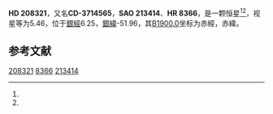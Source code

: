 {{Starbox begin
| name = HD 208321
}}
{{Starbox observe
| epoch = [[J2000.0|J2000.0]]
| constell = {{星座名待查}}<ref name=SIMBAD>{{cite web
 | url=http://simbad.u-strasbg.fr/simbad/sim-id?Ident=HR+8366
 | title=Pulsating variable Star
 | publisher=Centre de Données astronomiques de Strasbourg
 | work=SIMBAD
 | accessdate=2012-07-13
 | archive-date=2016-03-18
 | archive-url=https://web.archive.org/web/20160318161729/http://simbad.u-strasbg.fr/simbad/sim-id?Ident=HR+8366
 | dead-url=no
 }}</ref><ref name=DATA>{{cite web
 | url=http://vizier.u-strasbg.fr/viz-bin/VizieR-5?-out.add=.&-source=5050&-corr=PK=HR&-out.max=9999&HR=8366
 | title=VizieR Detailed Page
 | accessdate=2012-07-13
 | archive-date=2016-03-05
 | archive-url=https://web.archive.org/web/20160305063903/http://vizier.u-strasbg.fr/viz-bin/VizieR-5?-out.add=.&-source=5050&-corr=PK=HR&-out.max=9999&HR=8366
 | dead-url=no
 }}</ref>
| 星官 = 
| ra = {{RA|21|56|22.8}}<ref name=SIMBAD /><ref name=DATA />
| dec = {{DEC|-37|15|13}}<ref name=SIMBAD /><ref name=DATA />
| appmag_v = 5.46<ref name=SIMBAD /><ref name=DATA />
}}
{{Starbox character
| class = A2Vn<ref name=SIMBAD /><ref name=DATA />
| b-v = 0.08<ref name=SIMBAD /><ref name=DATA />
| u-b = <ref name=SIMBAD /><ref name=DATA />
| r-i = <ref name=SIMBAD /><ref name=DATA />
| variable = 
}}
{{Starbox astrometry
| radial_v = 
| prop_mo_ra = 28
| parallax = 
| p_error = 
}}
{{Starbox catalog
| names =CD-3714565，[[SAO星表|SAO]] 213414，[[HD星表|HD]] 208321，[[HR星表|HR]] 8366}}
{{Starbox reference |Simbad=HR+8366}}
{{Starbox end}}

'''HD 208321'''，又名'''CD-3714565'''，'''SAO 213414'''、'''HR 8366'''，是一颗恒星<ref name=SIMBAD /><ref name=DATA />，视星等为5.46，位于[[銀道座標系|銀經]]6.25，[[銀道座標系|銀緯]]-51.96，其[[B1900.0|B1900.0]]坐标为赤經{{RA|21|50|21.7}}，赤緯{{DEC|-37|-51.96|39}}。

== 参考文献 ==
{{reflist}}

{{star-stub}}

[[Category:HD和HDE天體|208321]]
[[Category:HR天體|8366]]
[[Category:SAO天體|213414]]